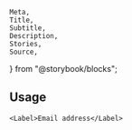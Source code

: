 	Meta,
	Title,
	Subtitle,
	Description,
	Stories,
	Source,
} from "@storybook/blocks";

<Meta of={LabelStories} />

<Title of={LabelStories}>Label</Title>
<Description of={LabelStories} />

<Stories />

## Usage

```tsx
<Label>Email address</Label>
```
